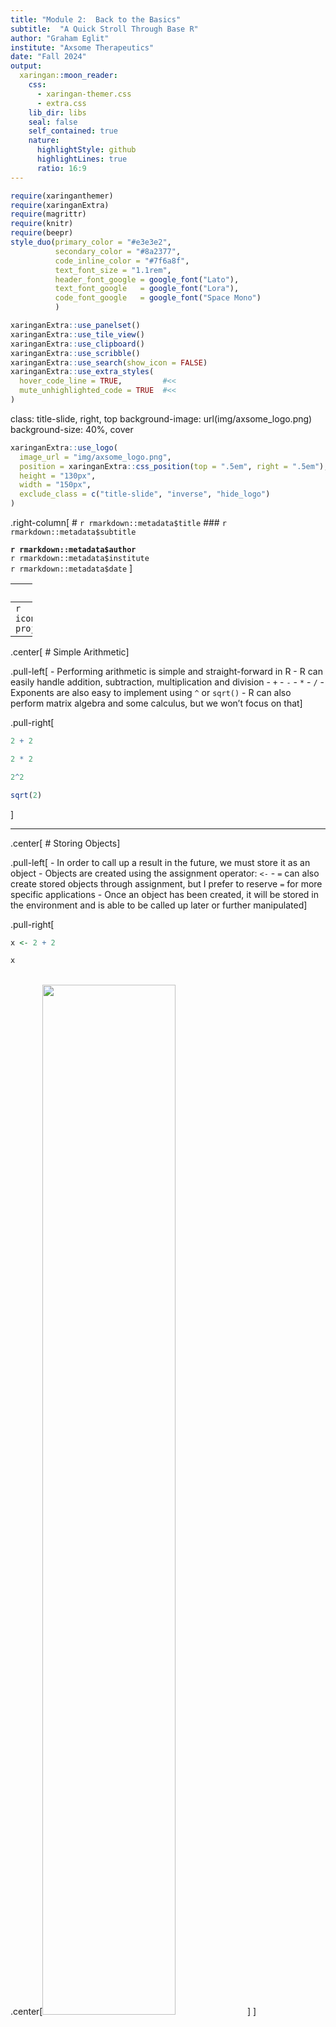 ```yaml
---
title: "Module 2:  Back to the Basics"
subtitle:  "A Quick Stroll Through Base R"
author: "Graham Eglit"
institute: "Axsome Therapeutics"
date: "Fall 2024"
output:
  xaringan::moon_reader:
    css: 
      - xaringan-themer.css
      - extra.css
    lib_dir: libs
    seal: false
    self_contained: true
    nature:
      highlightStyle: github
      highlightLines: true
      ratio: 16:9
---
```


```r
require(xaringanthemer)
require(xaringanExtra)
require(magrittr)
require(knitr)
require(beepr)
style_duo(primary_color = "#e3e3e2", 
          secondary_color = "#8a2377",
          code_inline_color = "#7f6a8f",
          text_font_size = "1.1rem",
          header_font_google = google_font("Lato"),
          text_font_google   = google_font("Lora"),
          code_font_google   = google_font("Space Mono")
          )
```

```r
xaringanExtra::use_panelset()
xaringanExtra::use_tile_view()
xaringanExtra::use_clipboard()
xaringanExtra::use_scribble()
xaringanExtra::use_search(show_icon = FALSE)
xaringanExtra::use_extra_styles(
  hover_code_line = TRUE,         #<<
  mute_unhighlighted_code = TRUE  #<<
)
```

class: title-slide, right, top
background-image: url(img/axsome_logo.png)
background-size: 40%, cover

```r
xaringanExtra::use_logo(
  image_url = "img/axsome_logo.png",
  position = xaringanExtra::css_position(top = ".5em", right = ".5em"),
  height = "130px",
  width = "150px",
  exclude_class = c("title-slide", "inverse", "hide_logo")
)
```


.right-column[
# `r rmarkdown::metadata$title`
### `r rmarkdown::metadata$subtitle`

**`r rmarkdown::metadata$author`**<br>
`r rmarkdown::metadata$institute`<br>
`r rmarkdown::metadata$date`
]

---
class: inverse center middle

# It's Just a Fancy Calculator
----
`r icons::icon_style(icons::fontawesome("r-project"), scale = 3, fill = "white")`

---

.center[
# Simple Arithmetic
]

.pull-left[
- Performing arithmetic is simple and straight-forward in R
- R can easily handle addition, subtraction, multiplication and division
  - `+`
  - `-`
  - `*`
  - `/`
- Exponents are also easy to implement using ` ^ ` or `sqrt()`
- R can also perform matrix algebra and some calculus, but we won't focus on that
]

.pull-right[
```r
2 + 2
```

```r
2 * 2
```

```r
2^2
```

```r
sqrt(2)
```

]

---

.center[
# Storing Objects
]

.pull-left[
- In order to call up a result in the future, we must store it as an object
- Objects are created using the assignment operator: `<-`
  - `=` can also create stored objects through assignment, but I prefer to reserve `=` for more specific applications
- Once an object has been created, it will be stored in the environment and is able to be called up later or further manipulated
]

.pull-right[
```r
x <- 2 + 2
```

```r
x
```

<br>
.center[<img src="img/mod2/environment.png" width="65%"/>]
]



---

.center[
# Storing More Complex Objects
]

.pull-left[
- Objects can store more complex information than just single numeric values
- For example, we can store a **vector** of numeric values as an object
  - As before the key is to use the ` <- ` operator
  - But now we'll add the `c` function
    - `c` stands for concatenate and tells R to combine the values into a vector
    - We'll use `c` and ` <- ` A LOT, so make sure to remember them! `r emo::ji("star")`
- In the example to the right, we created a vector consisting of 1, 2, 3, 4, and 5
- We can use the `:` operator as a shortcut, which will inclusively produce all integers between the two specified values
]

.pull-right[
```r
y <- c(1, 2, 3, 4, 5)
y
```

```r
a <- 1, 2, 3, 4, 5
```

```r
z <- 1:5
z
```

]

---

.center[

# Arithmetic with Vectors
]

.pull-left[
- You can also perform arithmetic using vectors
- **Element-Wise Execution**: application of an operation to each corresponding element in the set; will return an object (e.g., vector, matrix, etc.) of the same dimensions as the original objects
  - lines up the vectors and performs a sequence of individual operations
]

.pull-right[
```r
y
z
y * z
```
]

--

.pull-left[
- **Vector Recycling**: If one object is smaller than the other, it will recycle the smaller object until it is as long as the longer vector
]

.pull-right[
```r
x * z
```
]

---
.center[
# Arithmetic Functions
]

.pull-left[
```r
data.frame(
  Function = c("mean", "median", "sd", "var", "max", "min", "log", "exp", "round", "cor"),
  Operation = c("Mean", "Median", "Standard Deviation", "Variance", "Largest Element", "Smallest Element", "Natural Log", "Exponential", "Round to n Decimal Places", "Correlation")) %>% 
  kable(format = "html") %>% 
  kableExtra::column_spec(1:2, background = "white")
```
]

.pull-right[
```r
mean(y)
```

```r
min(y)
```

```r
var(y)
```

```r
round(var(y), digits = 0)
```

]

---
.center[
# Anatomy of a Function
]

.pull-left[
- **Functions** perform actions on objects
- To use a function, write the name of the function and then the object you want the function to operate on in parentheses
  - e.g., `round(y)`
- All the stuff contained within the parentheses are the **arguments** of the function
- Typically, the first argument of a function is the object the function should operate on (often referred to as the data)
- But functions can have many arguments, like the `digits` argument we saw earlier
- For arithmetic functions, missing data arguments are important! `r emo::ji("star")`
]

.pull.right[
```r
x_miss = c(1, 2, NA, 4, 5)
x_miss
```

```r
mean(x_miss)
```

```r
mean(x_miss, na.rm = TRUE)
```

]

---
.center[
# What Have We Covered So Far?
]

.pull-left[
- R can perform basic arithmetic
<br> <br>
- We can create vectors of numbers
<br> <br>
- We can use element-wise execution to perform arithmetic on multiple vectors
<br> <br>
- We can use base R functions to perform computations
<br> <br>
- Functions have arguments that we specify
<br> <br>
- Be wary of missing data!
]

.pull-right[
.center[
<br>
<img src="img/mod2/review.jpg" height="266px" width="399px" />

<figcaption> Photo by Markus Winkler </figcaption>
]
]

---
.center[
# Let's Try an Exercise!
]

.pull-left[
1. Create a vector of values 4, 8, 2, 4, 9 and store it as an object "a"
<br> <br>
1. Create a second vector of values 7, 4, 5, 9, 2, and store is as object "b"
<br> <br>
1. Multiply a and b and store it as object "d"
<br> <br>
1. Find the mean of d
<br> <br>
1. Find the variance of d
<br> <br>
1. Round the variance of d to 0 decimal places
<br> <br>
]

.pull-right[
`r countdown::countdown(minutes = 2, seconds = 30, play_sound = TRUE, font_size = "5em", margin = "22% 9%", color_running_background = "#e3e3e2", color_running_text = "#a6873b", color_finished_background = "#a6873b", color_finished_text = "#e3e3e2")`
]


---
.center[
# Solution
]

.pull-left[
```r
a <- c(4, 8, 2, 4, 9)
a
```

```r
b <- c(7, 4, 5, 9, 2)
b
```

```r
d <- a * b
d
```

]

.pull-right[
```r
mean(d)
```

```r
var(d)
```

```r
round(var(d), digits = 0)
```
]

---
class: inverse middle center

# A Brief Interruption to Our Regularly Scheduled Programming
----
`r icons::icon_style(icons::fontawesome("tv"), scale = 3, fill = "white")`




---

.center[
# Help!
]

.left-column[
.center[
<br>
<br>
<br>
<br>
<img src = "https://media.giphy.com/media/fdLR6LGwAiVNhGQNvf/giphy.gif" />
.caption[
Via [Giphy](https://media.giphy.com/media/fdLR6LGwAiVNhGQNvf/giphy.gif)
]
]
]

.right-column[
- To learn more about a function, use help documentation
  - `?function`
  - `help(function)`
- Help documentation consists of the following sections:
  - *Description*: A short summary of the what the function does
  - *Usage*: An example of how you would use the function
  - *Arguments*: A list of each agument the function takes
  - *Detail*: A more in-depth description of the fucntion and how it operates
  - *Value*: A description of what the function returns when you run it
  - *Examples*: Additional examples of the function in use
- [CRAN documents](https://CRAN.R-project.org/package=gt) provide package-wide reference manuals, vignettes/tutorials, Github repos, and BugReports
- When in doubt, [Stack Overflow](https://stackoverflow.com/)
]


---
.center[
# Programming Miscellany
]

.pull-left[
1. R is **case sensitive**
  - e.g., `mean` does not equal `Mean`
<br>
<br>
1. Objects/variable names cannot begin with numbers and cannot include some special characters
  - i.e., ^, !, $, @, +, -, /, or *
<br>
<br>
1. Use `#` to comment code
  - Will not evaluate anything written after `#`
<br>
<br>
1. Spaces are not allowed
  - Use `_` instead
]

.pull-right[
```r
Mean(c(1, 2, 3))
```

<br>
<br>
<br>
```r
# mean(c(1, 2, 3))
```
<br>
```r
x miss
```

]

---
.center[
# Debugging
]

.panelset[
.panel[.panel-name[Debugging Messages]
- <span style = 'color: red; font-weight: bold;'>Errors</span>: Text will begin with "*Error in...*" and include a description of the error
  -  Your code will not work
  - These messages cannot be ignored
- <span style = 'color: yellow; font-weight: bold;' >Warnings</span>: Text will begin with "*Warning:*" and followed by an explanation of the cause of the warning
  - Your code will probably still work, but there may be issues
  - Evaluate the warning and determine whether changes are necessary
- <span style = 'color: green; font-weight: bold;' >Messages</span>: Text will not begin with "*Error in...*" or "*Warning:*"
  - These are helpful diagnostics and will not stop your code from running
] <!---->

.panel[.panel-name[Error Example]

```r
f <- c(1, 2, 3, 4, 5)
Mean(f)
```


```r
ggplot(mtcars, aes(x = disp, y = mpg)) + 
  geom_point()
```

] <!---->

.panel[.panel-name[Warning Example]

.pull-left[

```r
require(ggplot2)
```

```r
ggplot(airquality, aes(x = Ozone, y = Temp)) + 
  geom_point()
```
]

.pull-right[
```r
```

]
] <!---->

.panel[.panel-name[Message Example]
.pull-left[

```r
detach("package:ggplot2", unload=TRUE)
```


```r
require(ggplot2)
ggplot(mtcars, aes(x = disp, y = mpg)) + 
  geom_point()
```
]

.pull-right[
```r
```

]

] <!---->


] <!--end of panelset-->

---

class: center middle hide_logo
background-image: url(img/mod2/quiz.jpg)
background-size: cover


<span style = 'color: red; font-weight: bold; font-size: 120px'>Pop Quiz!</span> 


---

.center[
# Calculating Correlations
]

.pull-left[
1. Create a vector of values 42, 75, 38, NA, 10, 120, 32 and name it "a" 

1. Create a second vector of values 504, NA, 690, 200, 250, NA, 400 and name it "b"

1. Calculate the Spearman rank correlation of vector "a" and vector "b"
  - Hint:  Use the `cor` function
`r countdown::countdown(minutes = 3, seconds = 00, play_sound = TRUE, font_size = "3em", margin = "8% 68%", color_running_background = "#e3e3e2", color_running_text = "#a6873b", color_finished_background = "#a6873b", color_finished_text = "#e3e3e2")`
]

--

.pull-right[
```r
a <- c(42, 75, 38, NA, 10, 120, 32)
b <- c(504, NA, 690, 200, 250, NA, 400)
cor(a, b, use = "complete.obs", method = "spearman")
```

]


---
class: inverse center middle

# R Objects:  More Than Just (Atomic) Vectors
----
`r icons::icon_style(icons::fontawesome("r-project"), scale = 3, fill = "white")`


---
.center[
# Atomic Vectors
]

.left-column[
.center[
<br>
<br>
<br>
<img src = "https://media.giphy.com/media/tAPkUnA2GQNVK/giphy.gif" />
.caption[
Via [Giphy](https://media.giphy.com/media/tAPkUnA2GQNVK/giphy.gif)
]
]
]

.right-column[
- **Atomic Vector** - a simple vector of data
  - One-dimensional
  - All elements must be of the same type
  - Basis of most data structures in R
  - R recognizes six types of atomic vectors
     1. **Doubles** - stores regular numbers, can include decimals
     1. **Integers** - stores whole numbers
     1. **Characters** - stores small pieces of text ("strings")
     1. **Logicals** - stores TRUEs and FALSEs
     1. **Complex** - stores complex numbers (e..g, imaginary numbers)
     1. **Raw** -  stores raw bytes of data
- You can check the type of a vector using the `typeof` or `is.*` functions
          
]


---

.center[
# Double Atomic Vectors
]

.pull-left[
- Stores regular numbers <br> <br>
- Can have digits to the right of the decimal place or not <br> <br>
- Default type for numbers in R <br> <br>
- Sometimes referred to as a "numeric" in R <br> <br>
- Numbers are stored to 16 significant digits
]

.pull-left[
```r
x_type <- c(1, 2, 3, 4, 5)
typeof(x_type)
```

```r
is.numeric(x_type)
```

```r
sqrt(2)^2 - 2
```

]


---

.center[
# Integer Atomic Vectors
]

.pull-left[
- Stores whole numbers <br> <br>
- Cannot have digits to the right of the decimal place <br> <br>
- Needs to be specified in R using an `L` after a number <br> <br>
- More precise than doubles <br> <br>
]

.pull-left[
```r
x_type <- c(1L, 2L, 3L, 4L, 5L)
typeof(x_type)
```

```r
is.integer(x_type)
```

]



---

.center[
# Character Atomic Vectors
]

.pull-left[
- Stores text strings <br> <br>
- Need to surround text with `""` in order to combine it into a vector <br> <br>
- Text can be letters, special symbols, or numbers <br> <br>
- Anything surrounded by quotes will be treated by R as a character string <br> <br>
]

.pull-left[
```r
x_type <- c("You", "Are", "Number", "1", "!")
x_type
typeof(x_type)
```

```r
is.character(x_type)
```

]



---

.center[
# Logical Atomic Vectors
]

.pull-left[
- Stores TRUE and FALSE values <br> <br>
- Important for logical and Boolean operators
  - e.g., a > b & a > c <br> <br>
- R will interpret TRUE, FALSE, T, or F as logical data
  - Note the absence of quotations!
]

.pull-left[
```r
x_type <- c(TRUE, T, FALSE, F)
x_type
typeof(x_type)
```

```r
is.logical(x_type)
```

]


---
.center[
# `r emo::ji("flex")`   Coercion  `r emo::ji("flex")`
]


.panelset[
.panel[.panel-name[Coercion Background]
.pull-left[
- **Coercion** - Conversion of data type when conflicting types are present
  - e.g., double and character string
- R follows a consistent set of rules for coercion
  1.  character and double/integer/logical --> character
  1.  double and integer --> double  
  1.  double and logical --> double
  1.  integer and logical --> integer
     - TRUE = 1, FALSE = 0
- Coercion rules retain information
]

.pull-right[
<img src = "img/mod2/coercion.png" />
.caption[
Figure from [Hands-On Programming with R](https://rstudio-education.github.io/hopr/)
]
]

] <!---->

.panel[.panel-name[Coercion In Action]

.pull-left[
```r
typeof(c("Hello", 1, 4, 8))
```

```r
c("Hello", 1, 4, 8)
```

]

.pull-right[
```r
typeof(c(TRUE, 1, 5, FALSE))
```

```r
c(TRUE, 1, 5, FALSE)
```

```r
sum(c(TRUE, FALSE, FALSE, TRUE))
```


]

] <!---->
] <!--end of panelset-->

---

.center[
# Beyond Atomic Vectors:  Matrices!
]

.pull-left[
- Matrices store values in a two-dimensional array
  - like in linear algebra
- Can only store a single type of information (e.g., doubles)
- Use the `matrix` function to create a matrix
<br>

.center[
<img src = "img/mod2/matrix.png" />
.caption[ `matrix` Help Documentation]
]
]

.pull-right[
```r
m <- matrix(c(1, 2, 3, 4, 5, 6), 
         nrow = 2,
         ncol = 3, 
         byrow = TRUE)
m
```

]


---

.center[
# Beyond Atomic Vectors: Factors!
]

.pull-left[
- Factors store categorical information 
  - e.g., ethnicity, sex, etc.
- R stores factors as integers
  - Makes them good for using in models
  - But confusing...
      - Looks like a character string
      - But behaves like an integer
- To create a factor, use the `factor` function
- Factors also have a levels attribute
  - This can be specificied using the `levels` argument in the `factor` function
]

.pull-right[
```r
f <- factor(c("ACT", "PBO", "PBO", "ACT"))
f
```

```r
f <- factor(c("ACT", "PBO", "PBO", "ACT"),
            levels = c("ACT", "PBO"))
f
```

]

---

.center[
# Beyond Atomic Vectors: Lists!
]

.pull-left[
- Lists group together R objects, such as atomic vectors
- Lists can be comprised of many different data types
  - e.g., double vectors, character vectors, other lists
- Use the `list` function to create a list
- Lists are very important in R but can get complicated quickly
- We won't use lists much in this course, except...
]

.pull-right[
```r
list(1:5, c("Here", "I", "Am"), c(T, T, F))
```

]


---

.center[
# Beyond Atomic Vectors: Dataframes!
]

.panelset[
.panel[.panel-name[Data Frames Background]
.pull-left[
- Data frames are the two-dimensional version of a list
- Vectors are columns in a data frame
- Because data frames are lists, the columns (vectors) can be of different types
- However, the cells (elements) within a column (vector) must all be of the same type
- Data frames are the most common type of data object in R and we'll use them A LOT over the coming weeks
]

.pull-right[
.center[Air Quality Data Frame]
```r
head(airquality)
```
]

] <!---->

.panel[.panel-name[Data Frames In Action]
.pull-left[
- Use `data.frame` to create your own data frame
- Note that data frames are lists
```r
dat <- data.frame(
  x = c(1, 2, 3),
  y = c(TRUE, FALSE, FALSE),
  z = c("Bob", "Phil", "Jerry")
)
typeof(dat)
```
]

.pull-right[
- Data frames can contain different types of data in columns
- To see the type of data of each column use the `str` (short for structure) function
```r
str(dat)
```

]

] <!---->

] <!--end of panelset-->

---

.center[
# One More Time, Please!
]

.pull-left[
- Data can be stored in **atomic vectors**
<br> <br>
- There are four main types of atomic vectors: **double, integer, character, and logical**
<br> <br>
- Conflicting data types are **coerced** following a consistent set of rules
<br> <br>
- **Factors** are well-suited for handling categorical data
<br> <br>
- **Lists** allow for different data types to co-exist
<br> <br>
- **Data Frames** are two-dimensional lists that are used frequently in data analysis
]

.pull-right[
.center[
<br>
<br>
<img src="img/mod2/review.jpg" height="266px" width="399px" />

<figcaption> Photo by Markus Winkler </figcaption>
]
]


---
class: bottom right hide_logo
background-image: url(img/mod2/vw.jpg)
background-size: cover

.left[.footnote[Photograph by [Tommy Lisbin](https://unsplash.com/photos/xr-y6Ruw7K8)]]

# Off to the Tidyverse...

